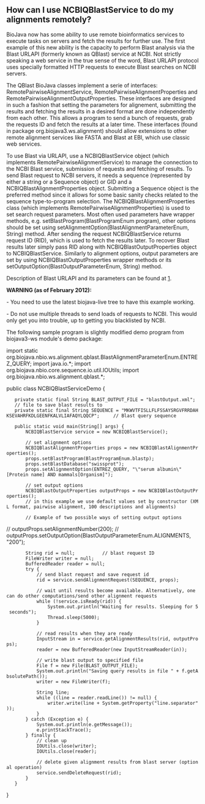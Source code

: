 == How can I use NCBIQBlastService to do my alignments remotely? ==

BioJava now has some ability to use remote bioinformatics services to execute tasks on servers and fetch the results for further use. The first example of this new ability is the capacity to perform Blast analysis via the Blast URLAPI (formerly known as QBlast) service at NCBI. Not strictly speaking a web service in the true sense of the word, Blast URLAPI protocol uses specially formatted HTTP requests to execute Blast searches on NCBI servers.

The QBlast BioJava classes implement a serie of interfaces: RemotePairwiseAlignmentService, RemotePairwiseAlignmentProperties and RemotePairwiseAlignmentOutputProperties. These interfaces are designed in such a fashion that setting the parameters for alignement, submitting the results and fetching the results in a desired format are done independently from each other. This allows a program to send a bunch of requests, grab the requests ID and fetch the results at a later time. These interfaces (found in package org.biojava3.ws.alignment) should allow extensions to other remote alignment services like FASTA and Blast at EBI, which use classic web services.

To use Blast via URLAPI, use a NCBIQBlastService object (which implements RemotePairwiseAlignmentService) to manage the connection to the NCBI Blast service, submission of requests and fetching of results.
To send Blast request to NCBI servers, it needs a sequence (represented by either a string or a Sequence object) or GID and a NCBIQBlastAlignmentProperties object. Submitting a Sequence object is the preferred method since it allows for some basic sanity checks related to the sequence type-to-program selection. The NCBIQBlastAlignmentProperties class (which implements RemotePairwiseAlignmentProperties) is used to set search request parameters. Most often used parameters have wrapper methods, e.g. setBlastProgram(BlastProgramEnum program), other options should be set using setAlignmentOption(BlastAlignmentParameterEnum, String) method. After sending the request NCBIQBlastService returns request ID (RID), which is used to fetch the results later.
To recover Blast results later simply pass RID along with NCBIQBlastOutputProperties object to NCBIQBlastService. Similarly to alignment options, output parameters are set by using NCBIQBlastOutputProperties wrapper methods or its setOutputOption(BlastOutputParameterEnum, String) method.

Description of Blast URLAPI and its parameters can be found at [http://www.ncbi.nlm.nih.gov/staff/tao/URLAPI/new/index.html].


'''WARNING (as of February 2012):'''

- You need to use the latest biojava-live tree to have this example working.

- Do not use multiple threads to send loads of requests to NCBI. This would only get you into trouble, up to getting you blacklisted by NCBI. 


The following sample program is slightly modified demo program from biojava3-ws module's demo package:

<java>
import static org.biojava.nbio.ws.alignment.qblast.BlastAlignmentParameterEnum.ENTREZ_QUERY;
import java.io.*;
import org.biojava.nbio.core.sequence.io.util.IOUtils;
import org.biojava.nbio.ws.alignment.qblast.*;

public class NCBIQBlastServiceDemo {

	private static final String BLAST_OUTPUT_FILE = "blastOutput.xml";    // file to save blast results to
	private static final String SEQUENCE = "MKWVTFISLLFLFSSAYSRGVFRRDAHKSEVAHRFKDLGEENFKALVLIAFAQYLQQCP";     // Blast query sequence

	public static void main(String[] args) {
		NCBIQBlastService service = new NCBIQBlastService();

		// set alignment options
		NCBIQBlastAlignmentProperties props = new NCBIQBlastAlignmentProperties();
		props.setBlastProgram(BlastProgramEnum.blastp);
		props.setBlastDatabase("swissprot");
		props.setAlignmentOption(ENTREZ_QUERY, "\"serum albumin\"[Protein name] AND mammals[Organism]");

		// set output options
		NCBIQBlastOutputProperties outputProps = new NCBIQBlastOutputProperties();
		// in this example we use default values set by constructor (XML format, pairwise alignment, 100 descriptions and alignments) 

		// Example of two possible ways of setting output options
//		outputProps.setAlignmentNumber(200);
//		outputProps.setOutputOption(BlastOutputParameterEnum.ALIGNMENTS, "200");

		String rid = null;          // blast request ID
		FileWriter writer = null;
		BufferedReader reader = null;
		try {
			// send blast request and save request id
			rid = service.sendAlignmentRequest(SEQUENCE, props);

			// wait until results become available. Alternatively, one can do other computations/send other alignment requests
			while (!service.isReady(rid)) {
				System.out.println("Waiting for results. Sleeping for 5 seconds");
				Thread.sleep(5000);
			}

			// read results when they are ready
			InputStream in = service.getAlignmentResults(rid, outputProps);
			reader = new BufferedReader(new InputStreamReader(in));

			// write blast output to specified file
			File f = new File(BLAST_OUTPUT_FILE);
			System.out.println("Saving query results in file " + f.getAbsolutePath());
			writer = new FileWriter(f);

			String line;
			while ((line = reader.readLine()) != null) {
				writer.write(line + System.getProperty("line.separator"));
			}
		} catch (Exception e) {
			System.out.println(e.getMessage());
			e.printStackTrace();
		} finally {
			// clean up
			IOUtils.close(writer);
			IOUtils.close(reader);

			// delete given alignment results from blast server (optional operation)
			service.sendDeleteRequest(rid);
		}
	}
}
</java>